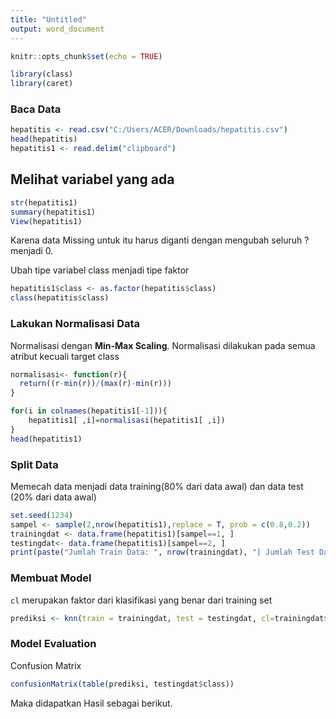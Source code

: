 ---
title: "Untitled"
output: word_document
---

```{r setup, include=FALSE}
knitr::opts_chunk$set(echo = TRUE)
```

```{r message=FALSE, warning=FALSE}
library(class)
library(caret)
```

### Baca Data
```{r}
hepatitis <- read.csv("C:/Users/ACER/Downloads/hepatitis.csv")
head(hepatitis)
hepatitis1 <- read.delim("clipboard")
```

## Melihat variabel yang ada
```{r}
str(hepatitis1)
summary(hepatitis1)
View(hepatitis1)
```
Karena data Missing untuk itu harus diganti dengan mengubah seluruh ? menjadi 0.

Ubah tipe variabel class menjadi tipe faktor
```{r}
hepatitis1$class <- as.factor(hepatitis$class)
class(hepatitis$class)
```
### Lakukan Normalisasi Data
Normalisasi dengan **Min-Max Scaling**. Normalisasi dilakukan pada semua atribut kecuali target class
```{r}
normalisasi<- function(r){
  return((r-min(r))/(max(r)-min(r)))
}

for(i in colnames(hepatitis1[-1])){
    hepatitis1[ ,i]=normalisasi(hepatitis1[ ,i])
}
head(hepatitis1)
```

### Split Data
Memecah data menjadi data training(80% dari data awal) dan data test (20% dari data awal)
```{r}
set.seed(1234)
sampel <- sample(2,nrow(hepatitis1),replace = T, prob = c(0.8,0.2))
trainingdat <- data.frame(hepatitis1)[sampel==1, ]
testingdat<- data.frame(hepatitis1)[sampel==2, ]
print(paste("Jumlah Train Data: ", nrow(trainingdat), "| Jumlah Test Data: ", nrow(testingdat)))
```

### Membuat Model
`cl` merupakan faktor dari klasifikasi yang benar dari training set
```{r}
prediksi <- knn(train = trainingdat, test = testingdat, cl=trainingdat$class ,k=20)
```

### Model Evaluation
Confusion Matrix
```{r}
confusionMatrix(table(prediksi, testingdat$class))
```
Maka didapatkan Hasil sebagai berikut.